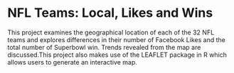 # NFL Teams: Local, Likes and Wins
This project examines the geographical location of each of the 32 NFL teams and explores differences in their number of Facebook Likes and the total number of Superbowl win. Trends revealed from the map are discussed.This project also makes use of the LEAFLET package in R which allows users to generate an interactive map.
